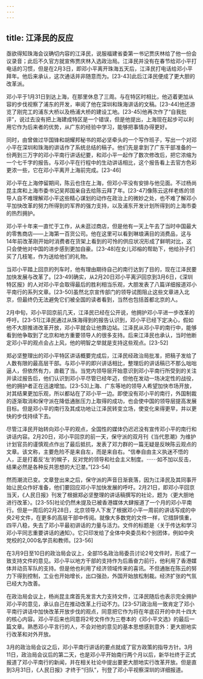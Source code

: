 ```yaml
---
---
---
```

title: 江泽民的反应
---



亟欲得知珠海会议确切内容的江泽民，说服福建省委第一书记贾庆林给了他一份会议录音；此后不久官方就宣佈贾庆林入选政治局。江泽民并没有在春节给邓小平打电话的习惯，但是在2月3日，即邓小平离开珠海五天后，江泽民打电话给邓小平拜年。他后来承认，这次通话并非随意而为。[23-43]此后江泽民便成了更大胆的改革派。

邓小平于1月31日到达上海，在那里休息了三周。与在特区时相比，他迈着更加从容的步伐视察了浦东的开发，审阅了他在深圳和珠海讲话的文稿。[23-44]他还游览了刚完工的浦东大桥以及杨浦大桥的建设工地。[23-45]他再次作了“自我批评”，说过去没有把上海建成特区是一个错误，但是他提出，上海现在起步可以利用它作为后来者的优势，从广东的经验中学习，能够把事情办得更好。

同时，由曾做过华国锋和胡耀邦秘书的郑必坚牵头的一个写作班子，写出一个对邓小平在深圳和珠海的讲话作了系统总结的稿子。他们先是拿到了广东干部准备的一份两到三万字的邓小平南行讲话纪要，和邓小平一起作了数次修改后，把它浓缩为一个七千字的报告。与邓小平在行程中的生动讲话相比，这个报告看上去官方色彩更浓一些，它在邓小平离开上海前完成。[23-46]

邓小平在上海停留期间，陈云也住在上海，但邓小平没有安排与他见面。不过杨尚昆主席和上海市委书记吴邦国亲自去给陈云拜了年。[23-47]像陈云这样老练的领导人自不难理解邓小平这些精心谋划的动作在政治上的微妙之处，也不难了解邓小平加快改革的努力所得到的军界的强力支持，以及浦东开发计划所得到的上海市委的热烈拥护。

邓小平十年来一直忙于工作，从未逛过商店，但是他有一天上午去了当时中国最大的零售商店——上海第一百货公司。他在这里可以看到琳琅满目的消费品，这与14年前改革刚开始时消费者在货架上看到的可怜的供应状况形成了鲜明对比，这只会使他对中国的进步感到更加自豪。[23-48]在女儿邓榕的帮助下，他给孙子们买了几枝笔，作为送给他们的礼物。

当邓小平踏上回京的列车时，他有理由期待自己的南行达到了目的，现在江泽民要加快发展与改革了。[23-49]确实，从2月20日邓小平离沪回京到3月6日，《深圳特区报》的人对邓小平会取得最后的胜利相当乐观，大胆发表了八篇详细报道邓小平南行的系列文章。[23-50]虽然北京宣传部门的领导试图阻止这些文章进入北京，但最终仍无法避免它们被全国的读者看到，当然也包括首都北京的人。

2月中旬，邓小平回京前几天，江泽民已经在公开说，他拥护邓小平进一步改革的呼吁。[23-51]江泽民通过从珠海得到的报告认识到，邓小平已经下定决心，假如他不大胆推进改革开放，邓小平就会让他靠边站。江泽民从邓小平的南行中，能够看到他争取到了北京和地方重要领导人的很多支持。后来江泽民也承认，当时他断定邓小平的观点会占上风，他的明智之举就是支持这些观点。[23-52]

郑必坚整理出的邓小平特区讲话概要完成后，江泽民经政治局批准，把稿子发给了人数有限的最高层干部。与邓小平的即兴讲话相比，整理后的讲话稿已不那么咄咄逼人，但依然有力，直截了当。当党内领导层开始意识到邓小平南行所受到的关注并读过报告后，他们认识到邓小平尽管已经年迈，但他在发动一场决定性的战役，他的拥护者正在迅速增加。[23-53]上海、广东等地的领导人希望加快市场开放，对其结果更加乐观，所以都站在了邓小平一边。即使没有邓小平的南行，外国制裁的逐渐取消和保守派在降低通胀压力上取得的成功，也会使中国的领导层提高发展目标。但是邓小平的南行及其成功地让江泽民转变立场，使变化来得更早，并以更快的步伐持续下去。

尽管江泽民开始转向邓小平的观点，全国性的媒体仍迟迟没有宣传邓小平的南行和讲话内容。2月20日，邓小平回京的前一天，保守派的双月刊《当代思潮》为维护计划官员的谨慎观点作出了最后抵抗，发表了邓力群的一篇无疑是反映陈云观点的文章。该文称，主要危险不是来自左，而是来自右。“信奉自由主义执迷不悟的人，正是打着反‘左’的幌子，反对党的领导和社会主义制度。⋯⋯如不加以反击，结果必然是各种反共思想的大氾漤。”[23-54]

然而潮流已变。文章登出来之后，保守派的声音日渐衰落，因为江泽民及其同事开始让民众作好准备，他们要回应邓小平加快发展的呼吁。2月21日，即邓小平回京当天，《人民日报》刊发了根据郑必坚整理的讲话稿撰写的社论，题为〈更大胆地进行改革〉。[23-55]社论仍然未提及已被香港媒体大肆报道了一个月的邓小平南行。但是一周后的2月28日，北京领导人下发了根据邓小平一周前的讲话写成的中央2号文件，在更多的高层干部中传阅。就像大多数党的文件一样，它措辞慎重，四平八稳，失去了邓小平最初讲话的力量与活力。文件的标题是〈关于传达和学习邓小平同志重要讲话的通知〉。它只印发给了全体中央委员和个别团体，例如中央党校的2,000名学员和教师。[23-56]

在3月9日至10日的政治局会议上，全部15名政治局委员讨论2号文件时，形成了一致支持文件的意见。邓小平以地方干部的支持作为后盾奋力前行，他利用了香港媒体并动员军队的支持。但是他也利用了经济领域传来的喜讯。不但通胀在陈云的努力下得到控制，工业也开始增长，出口强劲，外国开始放松制裁。经济扩张的气氛已经大为改善。

在政治局会议上，杨尚昆主席首先发言大力支持文件，江泽民随后也表示完全拥护邓小平的意见，承认自己在推动改革上行动不力。[23-57]政治局一致肯定了邓小平南行讲话中加快改革开放步伐的观点，同意把它作为将在年底召开的中共十四大的核心内容。邓小平后来也同意将2号文件作为三卷本的《邓小平文选》的最后一篇文章。熟悉邓小平言行的人，不会对他的意见的基本思想感到意外：更大胆地实行改革和对外开放。

3月的政治局会议之后，邓小平南行讲话的要点就成了官方政策的指导方针。3月11日，政治局会议后的第二天，也是邓小平开始南行两个月以后，新华社终于正式报道了邓小平南行的新闻，并在相关社论中提出要更大胆地实行改革开放。但是直到3月31日，《人民日报》才终于“归队”，刊登了邓小平视察深圳的详细报道。